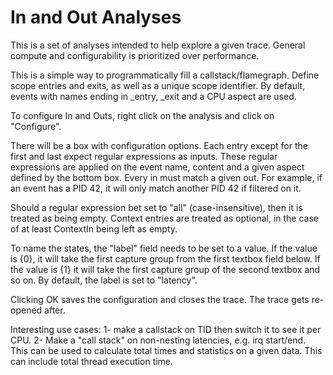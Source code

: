 
= In and Out Analyses =

This is a set of analyses intended to help explore a given trace. General compute and configurability is prioritized over performance.

This is a simple way to programmatically fill a callstack/flamegraph. Define scope entries and exits, as well as a unique scope identifier. By default, events with names ending in _entry, _exit and a CPU aspect are used.

To configure In and Outs, right click on the analysis and click on "Configure".

There will be a box with configuration options. Each entry except for the first and last expect regular expressions as inputs. These regular expressions are applied on the event name, content and a given aspect defined by the bottom box. Every in must match a given out. For example, if an event has a PID 42, it will only match another PID 42 if filtered on it.

Should a regular expression bet set to "all" (case-insensitive), then it is treated as being empty. Context entries are treated as optional, in the case of at least ContextIn being left as empty.

To name the states, the "label" field needs to be set to a value. If the value is {0}, it will take the first capture group from the first textbox field below. If the value is {1} it will take the first capture group of the second textbox and so on. By default, the label is set to "latency".

Clicking OK saves the configuration and closes the trace. The trace gets re-opened after.

Interesting use cases:
1- make a callstack on TID then switch it to see it per CPU.
2- Make a "call stack" on non-nesting latencies, e.g. irq start/end. This can be used to calculate total times and statistics on a given data. This can include total thread execution time.
